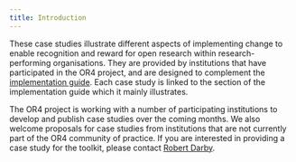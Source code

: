 ```yaml
---
title: Introduction
---
```


These case studies illustrate different aspects of implementing change to enable recognition and reward for open research within research-performing organisations. They are provided by institutions that have participated in the OR4 project, and are designed to complement the [implementation guide](guide-contents.qmd). Each case study is linked to the section of the implementation guide which it mainly illustrates.

The OR4 project is working with a number of participating institutions to develop and publish case studies over the coming months. We also welcome proposals for case studies from institutions that are not currently part of the OR4 community of practice. If you are interested in providing a case study for the toolkit, please contact [Robert Darby](mailto:r.m.darby@reading.ac.uk). 


